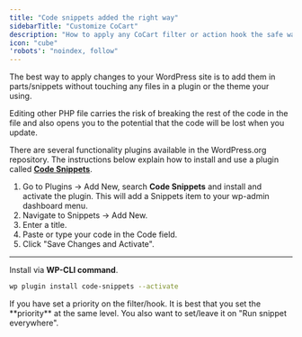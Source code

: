 ```yaml
---
title: "Code snippets added the right way"
sidebarTitle: "Customize CoCart"
description: "How to apply any CoCart filter or action hook the safe way"
icon: "cube"
'robots': "noindex, follow"
---
```


The best way to apply changes to your WordPress site is to add them in parts/snippets without touching any files in a plugin or the theme your using.

<Warning>
    Editing other PHP file carries the risk of breaking the rest of the code in the file and also opens you to the potential that the code will be lost when you update.
</Warning>

There are several functionality plugins available in the WordPress.org repository. The instructions below explain how to install and use a plugin called **[Code Snippets](https://wordpress.org/plugins/code-snippets/)**.

1. Go to Plugins → Add New, search **Code Snippets** and install and activate the plugin. This will add a Snippets item to your wp-admin dashboard menu.
2. Navigate to Snippets → Add New.
3. Enter a title.
4. Paste or type your code in the Code field.
5. Click "Save Changes and Activate".

---

Install via **WP-CLI command**.

```bash
wp plugin install code-snippets --activate
```

<Note>
    If you have set a priority on the filter/hook. It is best that you set the **priority** at the same level. You also want to set/leave it on "Run snippet everywhere".
</Note>